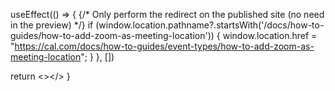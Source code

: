 
  useEffect(() => {
    {/* Only perform the redirect on the published site (no need in the preview) */}
    if (window.location.pathname?.startsWith('/docs/how-to-guides/how-to-add-zoom-as-meeting-location')) {
      window.location.href = "https://cal.com/docs/how-to-guides/event-types/how-to-add-zoom-as-meeting-location";
    }
  }, [])
  
  return <></>
}

<Redirect />
